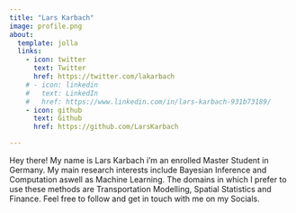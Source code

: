 ```yaml
---
title: "Lars Karbach"
image: profile.png
about:
  template: jolla
  links:
    - icon: twitter
      text: Twitter
      href: https://twitter.com/lakarbach
    # - icon: linkedin
    #   text: LinkedIn
    #   href: https://www.linkedin.com/in/lars-karbach-931b73189/
    - icon: github
      text: Github
      href: https://github.com/LarsKarbach

---
```


Hey there! My name is Lars Karbach i'm an enrolled Master Student in Germany. My main research interests include Bayesian Inference and Computation aswell as Machine Learning. The domains in which I prefer to use these methods are Transportation Modelling, Spatial Statistics and Finance. Feel free to follow and get in touch with me on my Socials.
